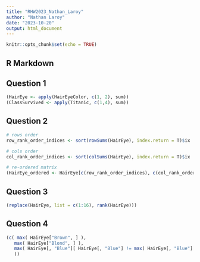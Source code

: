 ```yaml
---
title: "RHW2023_Nathan_Laroy"
author: "Nathan Laroy"
date: "2023-10-20"
output: html_document
---
```


```r
knitr::opts_chunk$set(echo = TRUE)
```

## R Markdown

## Question 1
```r
(HairEye <- apply(HairEyeColor, c(1, 2), sum))
(ClassSurvived <- apply(Titanic, c(1,4), sum))
```

## Question 2
```r
# rows order
row_rank_order_indices <- sort(rowSums(HairEye), index.return = T)$ix

# cols order
col_rank_order_indices <- sort(colSums(HairEye), index.return = T)$ix

# re-ordered matrix
(HairEye_ordered <- HairEye[c(row_rank_order_indices), c(col_rank_order_indices)])
```

## Question 3
```r
(replace(HairEye, list = c(1:16), rank(HairEye)))
```

## Question 4
```r
(c( max( HairEye["Brown", ] ), 
   max( HairEye["Blond", ] ), 
   max( HairEye[, "Blue"][ HairEye[, "Blue"] != max( HairEye[, "Blue"] ) ])
   ))
```